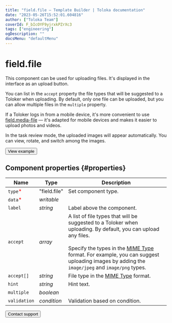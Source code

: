 ```yaml
---
title: "field.file — Template Builder | Toloka documentation"
date: "2023-05-26T15:52:01.604816"
author: ["Toloka Team"]
coverId: F_bIcOYF9yjrxkPZrXc3
tags: ["engineering"]
ogDescription: ""
docsMenu: "defaultMenu"
---
```



# field.file

This component can be used for uploading files. It's displayed in the interface as an upload button.

You can list in the `accept` property the file types that will be suggested to a Toloker when uploading. By default, only one file can be uploaded, but you can allow multiple files in the `multiple` property.

If a Toloker logs in from a mobile device, it's more convenient to use [field.media-file](/docs/template-builder/reference/field.media-file) — it's adapted for mobile devices and makes it easier to upload photos and videos.

In the task review mode, the uploaded images will appear automatically. You can view, rotate, and switch among the images.

<Button themeColor="light" view="default" size="l" type="link" url="https://ya.cc/t/W_WxIekd3tyzv6">View example</Button>

## Component properties {#properties}

**Name** | **Type** | **Description**
----- | ----- | -----
`type`<span style="color: red">\*</span> | "field.file" | Set component type.
`data`<span style="color: red">\*</span> | _writable_ | <TolokaTbSourceDataWithValues/>
`label` | _string_ | Label above the component.
`accept` | _array_ | A list of file types that will be suggested to a Toloker when uploading. By default, you can upload any files.<br/><br/>Specify the types in the [MIME Type](https://developer.mozilla.org/en-US/docs/Web/HTTP/Basics_of_HTTP/MIME_types) format. For example, you can suggest uploading images by adding the `image/jpeg` and `image/png` types.
`accept[]` | _string_ | File type in the [MIME Type](https://developer.mozilla.org/en-US/docs/Web/HTTP/Basics_of_HTTP/MIME_types) format.
`hint` | _string_ | Hint text.
`multiple` | _boolean_ | <FieldFileTable1/>
`validation` | _condition_ | Validation based on condition.

<Button themeColor="light" view="default" size="l" type="link" url="/docs/guide/troubleshooting/support?form-source=template-builder-reference-field-file">Contact support</Button>